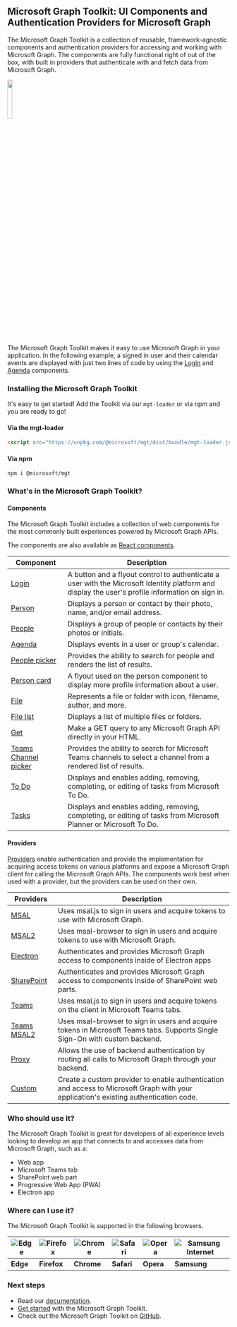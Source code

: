 
<Meta title="Overview" />

## Microsoft Graph Toolkit: UI Components and Authentication Providers for Microsoft Graph

The Microsoft Graph Toolkit is a collection of reusable, framework-agnostic components and authentication providers for accessing and working with Microsoft Graph. The components are fully functional right of out of the box, with built in providers that authenticate with and fetch data from Microsoft Graph.

<img src="graff.png" class="docs-img-centered" width="15%"/>

The Microsoft Graph Toolkit makes it easy to use Microsoft Graph in your application. In the following example, a signed in user and their calendar events are displayed with just two lines of code by using the [Login](?path=/story/components-mgt-login--login) and [Agenda](?path=/story/components-mgt-agenda--simple) components.

### Installing the Microsoft Graph Toolkit

It's easy to get started! Add the Toolkit via our `mgt-loader` or via npm and you are ready to go!

#### Via the mgt-loader

```html
<script src="https://unpkg.com/@microsoft/mgt/dist/bundle/mgt-loader.js"></script>
```

#### Via npm

```shell
npm i @microsoft/mgt
```

### What's in the Microsoft Graph Toolkit?

#### Components

The Microsoft Graph Toolkit includes a collection of web components for the most commonly built experiences powered by Microsoft Graph APIs.

The components are also available as [React components](https://docs.microsoft.com/graph/toolkit/get-started/mgt-react).

| Component                                                                                      | Description                                                                                                                                      |
| ---------------------------------------------------------------------------------------------- | ------------------------------------------------------------------------------------------------------------------------------------------------ |
| [Login](?path=/story/components-mgt-login--login)                                              | A button and a flyout control to authenticate a user with the Microsoft Identity platform and display the user's profile information on sign in. |
| [Person](?path=/story/components-mgt-person--person)                                           | Displays a person or contact by their photo, name, and/or email address.                                                                         |
| [People](?path=/story/components-mgt-people--people)                                           | Displays a group of people or contacts by their photos or initials.                                                                              |
| [Agenda](?path=/story/components-mgt-agenda--simple)                                           | Displays events in a user or group's calendar.                                                                                                   |
| [People picker](?path=/story/components-mgt-people-picker--people-picker)                      | Provides the ability to search for people and renders the list of results.                                                                       |
| [Person card](?path=/story/components-mgt-person-card--person-card)                            | A flyout used on the person component to display more profile information about a user.                                                          |
| [File](?path=/story/components-mgt-file--file)                                                 | Represents a file or folder with icon, filename, author, and more.                                                                               |
| [File list](?path=/story/components-mgt-file-list--file-list)                                  | Displays a list of multiple files or folders.                                                                                                    |
| [Get](?path=/story/components-mgt-get--get-email)                                              | Make a GET query to any Microsoft Graph API directly in your HTML.                                                                               |
| [Teams Channel picker](?path=/story/components-mgt-teams-channel-picker--teams-channel-picker) | Provides the ability to search for Microsoft Teams channels to select a channel from a rendered list of results.                                 |
| [To Do](?path=/story/components-mgt-todo--tasks)                                               | Displays and enables adding, removing, completing, or editing of tasks from Microsoft To Do.                                                     |
| [Tasks](?path=/story/components-mgt-tasks--tasks)                                              | Displays and enables adding, removing, completing, or editing of tasks from Microsoft Planner or Microsoft To Do.                                |

#### Providers

[Providers](https://docs.microsoft.com/graph/toolkit/providers/providers) enable authentication and provide the implementation for acquiring access tokens on various platforms and expose a Microsoft Graph client for calling the Microsoft Graph APIs. The components work best when used with a provider, but the providers can be used on their own.

| Providers                                                                     | Description                                                                                                                           |
| ----------------------------------------------------------------------------- | ------------------------------------------------------------------------------------------------------------------------------------- |
| [MSAL](https://docs.microsoft.com/graph/toolkit/providers/msal)               | Uses msal.js to sign in users and acquire tokens to use with Microsoft Graph.                                                         |
| [MSAL2](https://docs.microsoft.com/graph/toolkit/providers/msal2)             | Uses msal-browser to sign in users and acquire tokens to use with Microsoft Graph.                                                    |
| [Electron](https://docs.microsoft.com/graph/toolkit/providers/electron)       | Authenticates and provides Microsoft Graph access to components inside of Electron apps                                               |
| [SharePoint](https://docs.microsoft.com/graph/toolkit/providers/sharepoint)   | Authenticates and provides Microsoft Graph access to components inside of SharePoint web parts.                                       |
| [Teams](https://docs.microsoft.com/graph/toolkit/providers/teams)             | Uses msal.js to sign in users and acquire tokens on the client in Microsoft Teams tabs.                                               |
| [Teams MSAL2](https://docs.microsoft.com/graph/toolkit/providers/teams-msal2) | Uses msal-browser to sign in users and acquire tokens in Microsoft Teams tabs. Supports Single Sign-On with custom backend.           |
| [Proxy](https://docs.microsoft.com/graph/toolkit/providers/proxy)             | Allows the use of backend authentication by routing all calls to Microsoft Graph through your backend.                                |
| [Custom](https://docs.microsoft.com/graph/toolkit/providers/custom)           | Create a custom provider to enable authentication and access to Microsoft Graph with your application's existing authentication code. |

### Who should use it?

The Microsoft Graph Toolkit is great for developers of all experience levels looking to develop an app that connects to and accesses data from Microsoft Graph, such as a:

- Web app
- Microsoft Teams tab
- SharePoint web part
- Progressive Web App (PWA)
- Electron app

### Where can I use it?

The Microsoft Graph Toolkit is supported in the following browsers.

| ![Edge](https://docs.microsoft.com/graph/toolkit/images/edgeIcon.png) | ![Firefox](https://docs.microsoft.com/graph/toolkit/images/firefoxIcon.png) | ![Chrome](https://docs.microsoft.com/graph/toolkit/images/chromeIcon.png) | ![Safari](https://docs.microsoft.com/graph/toolkit/images/safariIcon.png) | ![Opera](https://docs.microsoft.com/graph/toolkit/images/operaIcon.png) | ![Samsung Internet](https://docs.microsoft.com/graph/toolkit/images/samsungInternetIcon.png) |
| --------------------------------------------------------------------- | --------------------------------------------------------------------------- | ------------------------------------------------------------------------- | ------------------------------------------------------------------------- | ----------------------------------------------------------------------- | -------------------------------------------------------------------------------------------- |
| **Edge**                                                              | **Firefox**                                                                 | **Chrome**                                                                | **Safari**                                                                | **Opera**                                                               | **Samsung**                                                                                  |

### Next steps

- Read our [documentation](https://aka.ms/mgt/docs).
- [Get started](https://docs.microsoft.com/graph/toolkit/get-started/overview) with the Microsoft Graph Toolkit.
- Check out the Microsoft Graph Toolkit on [GitHub](https://aka.ms/mgt).
